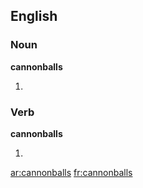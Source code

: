 ==English==

===Noun===
'''cannonballs'''

# {{plural of|[[cannonball]]}}

===Verb===
'''cannonballs'''

# {{third-person singular of|[[cannonball]]}}

[[ar:cannonballs]]
[[fr:cannonballs]]